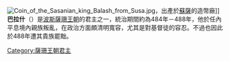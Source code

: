 {{expand|time=2017-09-12T06:12:30+00:00}}
{{unreferenced|time=2017-09-12T06:12:30+00:00}}
[[File:Coin_of_the_Sasanian_king_Balash_from_Susa.jpg|thumb]]，出產於[[蘇薩|蘇薩]]的造幣廠]]
'''巴拉什'''（{{lang-pal|𐭥𐭥𐭣𐭠𐭧𐭱𐭩}}）是[[波斯|波斯]][[薩珊王朝|薩珊王朝]]的君主之一，統治期間約為484年－488年，他於任內平息境內親族叛亂，在政治方面頗清明寬容，尤其是對基督徒的容忍。不過也因此於488年遭其貴族罷黜。

{{s-start}}
{{s-hou|[[薩珊王朝|薩珊王朝]]||||}}
{{s-bef|before=[[卑路斯一世|卑路斯一世]]}}
{{s-ttl|title={{le|薩珊王朝君主列表|List of kings of the Sasanian Empire|薩珊王朝君主}}|years=484－年488年}}
{{s-aft|after=[[喀瓦德一世|喀瓦德一世]]}}
{{s-end}}

{{薩珊王朝統治者}}
[[Category:薩珊王朝君主|Category:薩珊王朝君主]]